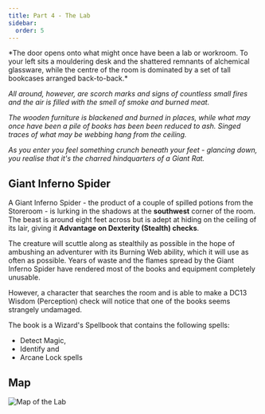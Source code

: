 ```yaml
---
title: Part 4 - The Lab
sidebar:
  order: 5
---
```



<Aside title="Flavour Text">
*The door opens onto what might once have been a lab or
workroom. To your left sits a mouldering desk and the
shattered remnants of alchemical glassware, while the centre
of the room is dominated by a set of tall bookcases arranged
back-to-back.*

*All around, however, are scorch marks and signs of countless small fires and the air is filled with the smell of smoke and burned meat.*

*The wooden furniture is blackened and burned in places, while what may once have been a pile of books has been been reduced to ash. Singed traces of what may be webbing hang from the ceiling.*

*As you enter you feel something crunch beneath your feet - glancing down, you realise that it's the charred hindquarters of a Giant Rat.*
</Aside>


## Giant Inferno Spider
A Giant Inferno Spider - the product of a couple of spilled potions from the Storeroom - is lurking in the shadows at the **southwest** corner of the room. The beast is around eight feet across but is adept at hiding on the ceiling of its lair, giving it **Advantage on Dexterity (Stealth) checks**.

The creature will scuttle along as stealthily as possible in the hope of ambushing an adventurer with its Burning Web ability, which it will use as often as possible. Years of waste and the flames spread by the Giant Inferno Spider have rendered most of the books and equipment completely unusable. 

<Aside type="tip" title="Wizard's Spellbook: DC13 Wisdom (Perception) check">
However, a character that searches the room and is able to make a DC13 Wisdom (Perception) check will notice that one of the books seems strangely undamaged. 

The book is a Wizard's Spellbook that contains the following spells:
- Detect Magic, 
- Identify and 
- Arcane Lock spells
</Aside>

## Map
![Map of the Lab](../../../assets/images/most-potent-brew/lab.png)
